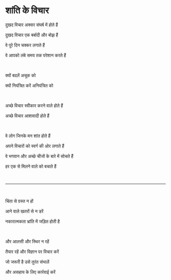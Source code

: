 # शांति के विचार

दुखद विचार अक्सर संघर्ष में होते हैं

दुखद विचार एक बर्बादी और बोझ हैं

वे पूरे दिन चक्कर लगाते हैं

वे आपको लंबे समय तक परेशान करते हैं

<br />

क्यों बदलें अचूक को

क्यों नियंत्रित करें अनियंत्रित को

<br />

अच्छे विचार स्वीकार करने वाले होते हैं

अच्छे विचार आशावादी होते हैं

<br />

वे लोग जिनके मन शांत होते हैं

अपने विचारों को स्वर्ग की ओर लगाते हैं

वे भगवान और अच्छे चीजों के बारे में सोचते हैं

हर एक से मिलने वाले को बचाते हैं

<br />

---

<br />

चिंता से ग्रस्त न हों

आने वाले खतरों से न डरें

नकारात्मकता भ्रांति में जड़ित होती है

<p></p>

<br />

और आलसी और स्थिर न रहें

तैयार रहें और विज्ञान पर विचार करें

जो जरूरी है उसे तुरंत संभालें

और असहाय के लिए कार्रवाई करें